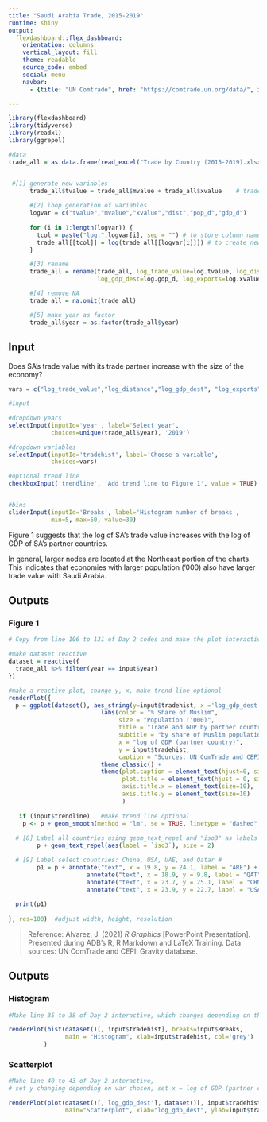 ```yaml
---
title: "Saudi Arabia Trade, 2015-2019"
runtime: shiny
output: 
  flexdashboard::flex_dashboard:
    orientation: columns
    vertical_layout: fill
    theme: readable
    source_code: embed
    social: menu
    navbar:
      - {title: "UN Comtrade", href: "https://comtrade.un.org/data/", icon: "far fa-clipboard"}

---
```


```r
library(flexdashboard)
library(tidyverse)
library(readxl)
library(ggrepel)

#data
trade_all = as.data.frame(read_excel("Trade by Country (2015-2019).xlsx"))


 #[1] generate new variables
      trade_all$tvalue = trade_all$mvalue + trade_all$xvalue    # trade value = exports + imports
      
      #[2] loop generation of variables
      logvar = c("tvalue","mvalue","xvalue","dist","pop_d","gdp_d")
  
      for (i in 1:length(logvar)) {
        tcol = paste("log.",logvar[i], sep = "") # to store column name for each iteration
        trade_all[[tcol]] = log(trade_all[[logvar[i]]]) # to create new column based on formula
      }

      #[3] rename
      trade_all = rename(trade_all, log_trade_value=log.tvalue, log_distance=log.dist, 
                         log_gdp_dest=log.gdp_d, log_exports=log.xvalue)

      #[4] remove NA
      trade_all = na.omit(trade_all)

      #[5] make year as factor
      trade_all$year = as.factor(trade_all$year)

```


Input {.sidebar data-width=250}
-----------------------------------------------------------------------

Does SA’s trade value with its trade partner increase with the size of the economy?

```r

vars = c("log_trade_value","log_distance","log_gdp_dest", "log_exports")

#input

#dropdown years
selectInput(inputId='year', label='Select year',
            choices=unique(trade_all$year), '2019')

#dropdown variables
selectInput(inputId='tradehist', label='Choose a variable',
            choices=vars)

#optional trend line
checkboxInput('trendline', 'Add trend line to Figure 1', value = TRUE)


#bins
sliderInput(inputId='Breaks', label='Histogram number of breaks',
            min=5, max=50, value=30)

```



Figure 1 suggests that the log of SA’s trade value increases with the log of GDP of SA’s partner countries.




In general, larger nodes are located at the Northeast portion of the charts. This indicates that economies with larger population ('000) also have larger trade value with Saudi Arabia. 


Outputs
-----------------------------------------------------------------------

### Figure 1

```r

# Copy from line 106 to 131 of Day 2 codes and make the plot interactive

#make dataset reactive
dataset = reactive({
  trade_all %>% filter(year == input$year) 
})

#make a reactive plot, change y, x, make trend line optional
renderPlot({  
  p = ggplot(dataset(), aes_string(y=input$tradehist, x ='log_gdp_dest', color='mus_d', size='pop_d')) + geom_point() +
                          labs(color = "% Share of Muslim",
                               size = "Population ('000)",
                               title = "Trade and GDP by partner country",
                               subtitle = "by share of Muslim population and by total population",
                               x = "log of GDP (partner country)",
                               y = input$tradehist,
                               caption = "Sources: UN ComTrade and CEPII Gravity database.") +
                          theme_classic() +
                          theme(plot.caption = element_text(hjust=0, size=8),
                                plot.title = element_text(hjust = 0, size=12, face="bold"),
                                axis.title.x = element_text(size=10),
                                axis.title.y = element_text(size=10)
                                )
  
   if (input$trendline)   #make trend line optional
    p <- p + geom_smooth(method = "lm", se = TRUE, linetype = "dashed", size=.5, color="darkblue") 
  
  # [8] Label all countries using geom_text_repel and "iso3" as labels #
        p + geom_text_repel(aes(label = `iso3`), size = 2)

  # [9] Label select countries: China, USA, UAE, and Qatar #
        p1 = p + annotate("text", x = 19.8, y = 24.1, label = "ARE") +
                      annotate("text", x = 18.9, y = 9.8, label = "QAT") +
                      annotate("text", x = 23.7, y = 25.1, label = "CHN") +
                      annotate("text", x = 23.9, y = 22.7, label = "USA") 
  
  print(p1)
  
}, res=100)  #adjust width, height, resolution

```  


>Reference: Alvarez, J. (2021) *R Graphics* [PowerPoint Presentation]. Presented during ADB's R, R Markdown and LaTeX Training. Data sources: UN ComTrade and CEPII Gravity database.

Outputs {data-width=350}
-----------------------------------------------------------------------

### Histogram

```r
#Make line 35 to 38 of Day 2 interactive, which changes depending on the variable

renderPlot(hist(dataset()[, input$tradehist], breaks=input$Breaks, 
                main = "Histogram", xlab=input$tradehist, col='grey')
          )

```


### Scatterplot

```r
#Make line 40 to 43 of Day 2 interactive, 
# set y changing depending on var chosen, set x = log of GDP (partner country) 

renderPlot(plot(dataset()[,'log_gdp_dest'], dataset()[, input$tradehist], 
                main="Scatterplot", xlab="log_gdp_dest", ylab=input$tradehist ))

```

